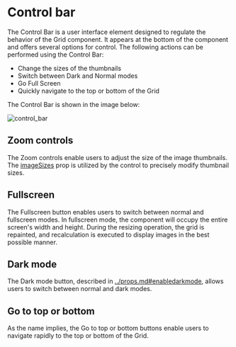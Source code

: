 # Control bar

The Control Bar is a user interface element designed to regulate the behavior of the Grid component. It appears at the bottom of the component and offers several options for control. The following actions can be performed using the Control Bar:

- Change the sizes of the thumbnails
- Switch between Dark and Normal modes
- Go Full Screen
- Quickly navigate to the top or bottom of the Grid

The Control Bar is shown in the image below:

![control_bar](control_bar.png)

## Zoom controls

The Zoom controls enable users to adjust the size of the image thumbnails. The [imageSizes](../props.md#imagesizes) prop is utilized by the control to precisely modify thumbnail sizes.

## Fullscreen

The Fullscreen button enables users to switch between normal and fullscreen modes. In fullscreen mode, the component will occupy the entire screen's width and height. During the resizing operation, the grid is repainted, and recalculation is executed to display images in the best possible manner.

## Dark mode

The Dark mode button, described in [../props.md#enabledarkmode](../props.md#enabledarkmode), allows users to switch between normal and dark modes.

## Go to top or bottom

As the name implies, the Go to top or bottom buttons enable users to navigate rapidly to the top or bottom of the Grid.